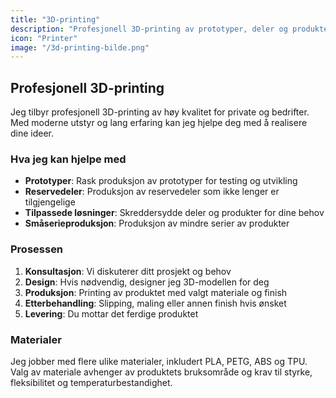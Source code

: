```yaml
---
title: "3D-printing"
description: "Profesjonell 3D-printing av prototyper, deler og produkter. Fra idé til ferdig produkt."
icon: "Printer"
image: "/3d-printing-bilde.png"
---
```


## Profesjonell 3D-printing

Jeg tilbyr profesjonell 3D-printing av høy kvalitet for private og bedrifter. Med moderne utstyr og lang erfaring kan jeg hjelpe deg med å realisere dine ideer.

### Hva jeg kan hjelpe med

- **Prototyper**: Rask produksjon av prototyper for testing og utvikling
- **Reservedeler**: Produksjon av reservedeler som ikke lenger er tilgjengelige
- **Tilpassede løsninger**: Skreddersydde deler og produkter for dine behov
- **Småserieproduksjon**: Produksjon av mindre serier av produkter

### Prosessen

1. **Konsultasjon**: Vi diskuterer ditt prosjekt og behov
2. **Design**: Hvis nødvendig, designer jeg 3D-modellen for deg
3. **Produksjon**: Printing av produktet med valgt materiale og finish
4. **Etterbehandling**: Slipping, maling eller annen finish hvis ønsket
5. **Levering**: Du mottar det ferdige produktet

### Materialer

Jeg jobber med flere ulike materialer, inkludert PLA, PETG, ABS og TPU. Valg av materiale avhenger av produktets bruksområde og krav til styrke, fleksibilitet og temperaturbestandighet.
